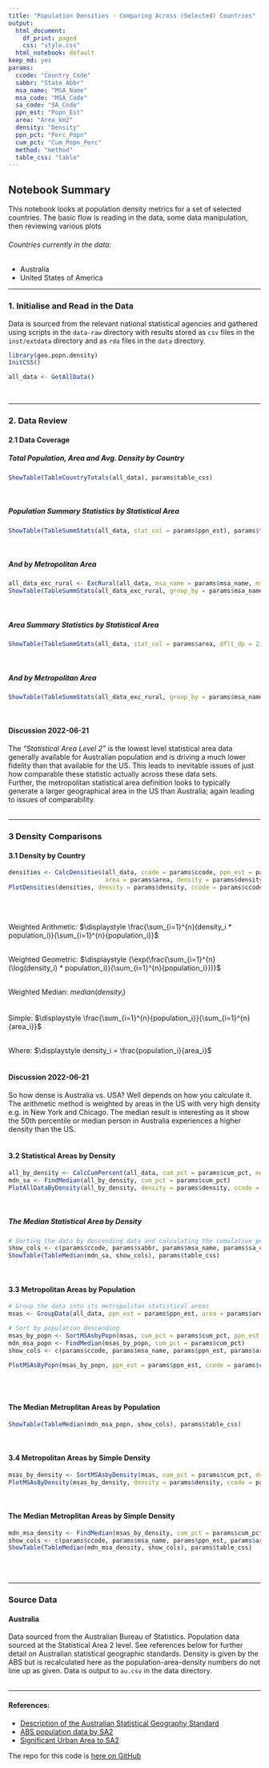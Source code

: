 ```yaml
---
title: "Population Densities - Comparing Across (Selected) Countries"
output:
  html_document:
    df_print: paged
    css: "style.css"
  html_notebook: default
keep_md: yes
params:
  ccode: "Country_Code"
  sabbr: "State_Abbr"
  msa_name: "MSA_Name"
  msa_code: "MSA_Code"
  sa_code: "SA_Code"
  ppn_est: "Popn_Est"
  area: "Area_km2"
  density: "Density"
  ppn_pct: "Perc_Popn"
  cum_pct: "Cum_Popn_Perc"
  method: "method"
  table_css: "table"
---
```


## Notebook Summary
This notebook looks at population density metrics for a set of selected countries.
The basic flow is reading in the data, some data manipulation, then reviewing
various plots
\

###### Countries currently in the data:
- Australia
- United States of America

---

### 1. Initialise and Read in the Data
Data is sourced from the relevant national statistical agencies and gathered
using scripts in the `data-raw` directory with results stored as `csv` files in
the `inst/extdata` directory and as `rda` files in the `data` directory.
\

```r
library(geo.popn.density)
InitCSS()

all_data <- GetAllData()
```
\

---

### 2. Data Review
#### 2.1 Data Coverage
##### Total Population, Area and Avg. Density by Country
```r
ShowTable(TableCountryTotals(all_data), params$table_css)
```
\

##### Population Summary Statistics by Statistical Area
```r
ShowTable(TableSummStats(all_data, stat_col = params$ppn_est), params$table_css)
```
\

##### And by Metropolitan Area
``` r
all_data_exc_rural <- ExcRural(all_data, msa_name = params$msa_name, msa_code = params$msa_code)
ShowTable(TableSummStats(all_data_exc_rural, group_by = params$msa_name, stat_col = params$ppn_est), params$table_css)
```
\

##### Area Summary Statistics by Statistical Area
``` r
ShowTable(TableSummStats(all_data, stat_col = params$area, dflt_dp = 2), params$table_css)
```
\

##### And by Metropolitan Area
``` r
ShowTable(TableSummStats(all_data_exc_rural, group_by = params$msa_name, stat_col = params$area, dflt_dp = 2), params$table_css)
```
\

#### Discussion 2022-06-21
The *"Statistical Area Level 2"* is the lowest level statistical area data
generally available for Australian population and is driving a much lower
fidelity than that available for the US. This leads to inevitable issues
of just how comparable these statistic actually across these data sets.\
Further, the metropolitan statistical area definition looks to typically
generate a larger geographical area in the US than Australia; again leading
to issues of comparability.
\
\

---


### 3 Density Comparisons
#### 3.1 Density by Country
```r
densities <- CalcDensities(all_data, ccode = params$ccode, ppn_est = params$ppn_est,
                           area = params$area, density = params$density, group_by = params$ccode)
PlotDensities(densities, density = params$density, ccode = params$ccode)
```
\
\

Weighted Arithmetic:
$\displaystyle \frac{\sum_{i=1}^{n}(density_i * population_i)}{\sum_{i=1}^{n}{population_i}}$\
\

Weighted Geometric:
$\displaystyle {\exp(\frac{\sum_{i=1}^{n}(\log(density_i) * population_i)}{\sum_{i=1}^{n}{population_i}})}$\
\

Weighted Median:
$\displaystyle {median(density_i)}$\
\

Simple:
$\displaystyle \frac{\sum_{i=1}^{n}{population_i}}{\sum_{i=1}^{n}{area_i}}$\
\

Where: $\displaystyle density_i = \frac{population_i}{area_i}$\
\

#### Discussion 2022-06-21
So how dense is Australia vs. USA? Well depends on how you calculate it. The
arithmetic method is weighted by areas in the US with very high density e.g. in
New York and Chicago. The median result is interesting as it show the 50th 
percentile or median person in Australia experiences a higher density than
the US.
\
\

#### 3.2 Statistical Areas by Density
```r
all_by_density <- CalcCumPercent(all_data, cum_pct = params$cum_pct, metric = params$ppn_est, sort_by = params$density, group_by = params$ccode)
mdn_sa <- FindMedian(all_by_density, cum_pct = params$cum_pct)
PlotAllDataByDensity(all_by_density, density = params$density, ccode = params$ccode, cum_pct = params$cum_pct, mdn_sa = mdn_sa)
```
\

##### The Median Statistical Area by Density
```r
# Sorting the data by descending data and calculating the cumulative percentage population to find the median
show_cols <- c(params$ccode, params$sabbr, params$msa_name, params$sa_code, params$ppn_est, params$area, params$density, params$cum_pct)
ShowTable(TableMedian(mdn_sa, show_cols), params$table_css)
```
\

#### 3.3 Metropolitan Areas by Population
```r
# Group the data into its metropolitan statistical areas
msas <- GroupData(all_data, ppn_est = params$ppn_est, area = params$area, ppn_pct = params$ppn_pct, density = params$density, group_by = c(params$ccode, "MSA_Code", params$msa_name, "Metro_Micro"))

# Sort by population descending
msas_by_popn <- SortMSAsbyPopn(msas, cum_pct = params$cum_pct, ppn_est = params$ppn_est, ppn_pct = params$ppn_pct, msa_name = params$msa_name, group_by = params$ccode)
mdn_msa_popn <- FindMedian(msas_by_popn, cum_pct = params$cum_pct)
show_cols <- c(params$ccode, params$msa_name, params$ppn_est, params$area, params$density, params$cum_pct)

PlotMSAsByPopn(msas_by_popn, ppn_est = params$ppn_est, ccode = params$ccode, cum_pct = params$cum_pct)
```
\
\

#### The Median Metroplitan Areas by Population
```r
ShowTable(TableMedian(mdn_msa_popn, show_cols), params$table_css)
```
\

#### 3.4 Metropolitan Areas by Simple Density
```r
msas_by_density <- SortMSAsbyDensity(msas, cum_pct = params$cum_pct, density = params$density, ppn_pct = params$ppn_pct, group_by = params$ccode)
PlotMSAsByDensity(msas_by_density, density = params$density, ccode = params$ccode, cum_pct = params$cum_pct)
```
\

#### The Median Metroplitan Areas by Simple Density
```r
mdn_msa_density <- FindMedian(msas_by_density, cum_pct = params$cum_pct)
show_cols <- c(params$ccode, params$msa_name, params$ppn_est, params$area, params$density, params$cum_pct)
ShowTable(TableMedian(mdn_msa_density, show_cols), params$table_css)
```
\
\

---

### Source Data
#### Australia
Data sourced from the Australian Bureau of Statistics. Population data sourced
at the Statistical Area 2 level. See references below for further detail on
Australian statistical geographic standards. Density is given by the ABS but
is recalculated here as the population-area-density numbers do not line up as
given. Data is output to `au.csv` in the data directory.
\
\

---

#### References:
* [Description of the Australian Statistical Geography Standard](https://www.abs.gov.au/statistics/standards/australian-statistical-geography-standard-asgs-edition-3/jul2021-jun2026#asgs-diagram)
* [ABS population data by SA2](https://www.abs.gov.au/statistics/people/population/regional-population/2020-21#data-download)
* [Significant Urban Area to SA2](https://www.abs.gov.au/AUSSTATS/abs@.nsf/DetailsPage/1270.0.55.004July%202016?OpenDocument)
\

The repo for this code is [here on GitHub](https://github.com/qwertytam/geo.popn.density)
